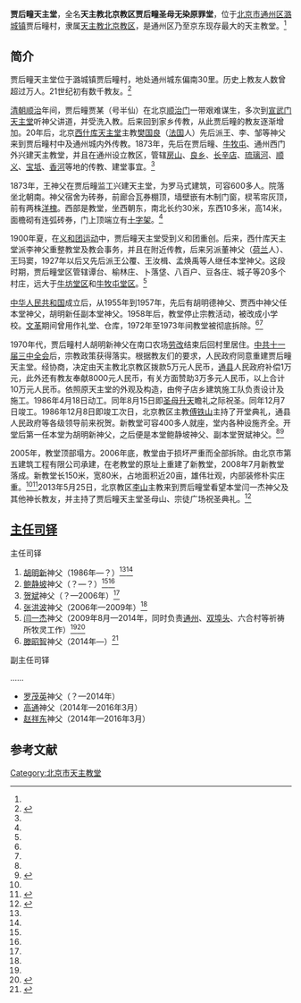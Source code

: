 '''贾后疃天主堂'''，全名'''天主教北京教区贾后疃圣母无染原罪堂'''，位于[[北京市|北京市]][[通州区_(北京市)|通州区]][[潞城镇|潞城镇]]贾后疃村，隶属[[天主教北京教区|天主教北京教区]]，是通州区乃至京东现存最大的天主教堂。<ref name=dytz/>

==简介==
贾后疃天主堂位于潞城镇贾后疃村，地处通州城东偏南30里。历史上教友人数曾超过万人。21世纪初有数千教友。<ref name=dytz>{{Cite web|url =http://www.dayuntongzhou.com/zhdt_2012/2012/xinwen/tongzhou/tongzhouzixun/tushuotongzhou/2012/0413/63679.html|title =京东最大的教堂——通州贾后疃天主堂|author =|date =2012-01-01|publisher =大运通州网|language =|accessdate =|quote =|deadurl =yes|archiveurl =https://web.archive.org/web/20170920121228/http://www.dayuntongzhou.com/zhdt_2012/2012/xinwen/tongzhou/tongzhouzixun/tushuotongzhou/2012/0413/63679.html|archivedate =2017-09-20|df =}}</ref>

[[清朝|清朝]][[顺治|顺治]]年间，贾后疃贾某（号半仙）在北京[[宣武门|顺治门]]一带艰难谋生，多次到[[宣武门天主堂|宣武门天主堂]]听神父讲道，并受洗入教。后来回到家乡传教，从此贾后疃的教友逐渐增加。20年后，北京[[西什库天主堂|西什库天主堂]]主教[[樊国良|樊国良]]（[[法国|法国]]人）先后派王、李、邹等神父来到贾后疃村中及通州城内外传教。1873年，先后在贾后疃、[[牛牧屯天主堂|牛牧屯]]、通州西门外兴建天主教堂，并且在通州设立教区，管辖[[房山|房山]]、[[良乡|良乡]]、[[长辛店镇|长辛店]]、[[琉璃河地区|琉璃河]]、[[顺义|顺义]]、[[宝坻|宝坻]]、[[香河|香河]]等地的传教、建堂事宜。<ref name=dytz/>

1873年，王神父在贾后疃监工兴建天主堂，为罗马式建筑，可容600多人。院落坐北朝南。神父宿舍为砖券，前廊合瓦券棚顶，墙壁嵌有木制门窗，棂苇帘灰顶，前有两株[[洋槐|洋槐]]。西部是教堂，坐西朝东，南北长约30米，东西10多米，高14米，面檐砌有连弧砖券，门上顶端立有[[十字架|十字架]]。<ref name=dytz/>

1900年夏，在[[义和团运动|义和团运动]]中，贾后疃天主堂受到义和团重创。后来，西什库天主堂派李神父重整教堂及教会事务，并且在附近传教，后来另派董神父（[[荷兰|荷兰]]人）、王玛窦，1927年以后又先后派王公覆、王汝楫、孟焕禹等人继任本堂神父。这段时期，贾后疃堂区管辖谭台、榆林庄、卜落垡、八百户、豆各庄、城子等20多个村庄，远大于[[牛坊天主堂|牛坊堂区]]和[[牛牧屯天主堂|牛牧屯堂区]]。<ref name=dytz/>

[[中华人民共和国|中华人民共和国]]成立后，从1955年到1957年，先后有胡明德神父、贾西中神父任本堂神父，胡明新任副本堂神父。1958年后，教堂停止宗教活动，被改成小学校。[[文革|文革]]期间曾用作礼堂、仓库，1972年至1973年间教堂被彻底拆除。<ref name=dytz/><ref name=xhw/>

1970年代，贾后疃村人胡明新神父在南口农场[[劳改|劳改]]结束后回村里居住。[[中共十一届三中全会|中共十一届三中全会]]后，宗教政策获得落实。根据教友们的要求，人民政府同意重建贾后疃天主堂。经协商，决定由天主教北京教区拨款5万元人民币，[[通县|通县]]人民政府补偿1万元，此外还有教友奉献8000元人民币，有关方面赞助3万多元人民币，以上合计10万元人民币。依照原天主堂的外观及构造，由侉子店乡建筑施工队负责设计及施工。1986年4月18日动工。同年8月15日即[[圣母升天|圣母升天]]瞻礼之际祝圣。同年12月7日竣工。1986年12月8日即竣工次日，北京教区主教[[傅铁山|傅铁山]]主持了开堂典礼，通县人民政府等各级领导前来祝贺。新教堂可容400多人就座，堂内各种设施齐全。开堂后第一任本堂为胡明新神父，之后便是本堂鲍静坡神父、副本堂贺斌神父。<ref name=dytz/><ref name=xhw>{{Cite web|url =http://www.bj.xinhuanet.com/bjpd_sdwm/2006-02/08/content_1845024.htm|title =贾后疃天主堂|author =|date =2006-02-08|publisher =新华网|language =|accessdate =|quote =|deadurl =yes|archiveurl =https://web.archive.org/web/20161226221359/http://www.bj.xinhuanet.com/bjpd_sdwm/2006-02/08/content_1845024.htm|archivedate =2016-12-26}}</ref>

2005年，教堂顶部塌方。2006年底，教堂由于损坏严重而全部拆除。由北京市第五建筑工程有限公司承建，在老教堂的原址上重建了新教堂，2008年7月新教堂落成。新教堂长150米，宽80米，占地面积近20亩，雄伟壮观，内部装修朴实庄重。<ref name=dytz/><ref name=zoujin>{{Cite web |url = http://www.tianguangbao.org/2013.10.1/13.htm |title = 圣神的宫殿 纯洁的子民——走进通州区贾后疃堂 |author = 李妍 |date = 2013-10-01 |publisher = 天光 |language =  |accessdate =  |quote =  }}</ref>2013年5月25日，北京教区[[李山_(1965年)|李山]]主教来到贾后疃堂看望本堂闫一杰神父及其他神长教友，并主持了贾后疃天主堂圣母山、宗徒广场祝圣典礼。<ref>{{Cite web |url = http://www.chinacatholic.cn/html/ccic/report/14051993-1.htm |title = 北京教区李山主教主持贾后疃天主堂圣母山、宗徒广场祝圣典礼 |author =  |date = 2013-06-05 |publisher = 中国天主教 |language =  |accessdate =  |quote =  |archive-date = 2019-04-02 |archive-url = https://web.archive.org/web/20190402221357/http://www.chinacatholic.cn/html/ccic/report/14051993-1.htm |dead-url = no }}</ref>

==[[主任司铎|主任司铎]]==
{{col-begin}}
{{col-2}}
;主任司铎
#[[胡明新|胡明新]]神父（1986年—？）<ref name=dytz/><ref name=zoujin/>
#[[鲍静坡|鲍静坡]]神父（？—？）<ref name=dytz/><ref name=zoujin/>
#[[贺斌_(北京神父)|贺斌]]神父（？—2006年）<ref name=zoujin/>
#[[张洪波_(北京神父)|张洪波]]神父（2006年—2009年）<ref name=zoujin/>
#[[闫一杰|闫一杰]]神父（2009年8月—2014年，同时负责[[通州天主堂|通州]]、[[双埠头祈祷所|双埠头]]、六合村等祈祷所牧灵工作）<ref name=zoujin/><ref>{{Cite web|url = http://www.tianguangbao.org/2014.8.15/17.htm|title = 北京市天主教“两会”新一届领导班子成员简历|author = |date = 2014-08-15|publisher = 天光|language = |accessdate = |quote = |archive-url = https://web.archive.org/web/20161226060255/http://www.tianguangbao.org/2014.8.15/17.htm|archive-date = 2016-12-26|dead-url = yes}}</ref>
#[[滕昭智|滕昭智]]神父（2014年—）<ref>{{Cite web |url = http://www.chinacatholic.org/News/show/id/34764.html |title = 北京：天主教北京教区神职人员2016年最新调动名单 |author =  |date = 2016-03-31 |publisher = 信德网 |language =  |accessdate =  |quote =  |archive-date = 2016-12-26 |archive-url = https://web.archive.org/web/20161226060200/http://www.chinacatholic.org/News/show/id/34764.html |dead-url = no }}</ref>

{{col-2}}
;副主任司铎
……
*[[罗茂英|罗茂英]]神父（？—2014年）
*[[高通_(北京神父)|高通]]神父（2014年—2016年3月）
*[[赵祥东|赵祥东]]神父（2014年—2016年3月）
{{col-end}}

==参考文献==
{{reflist}}

{{北京教堂}}
[[Category:北京市天主教堂|Category:北京市天主教堂]]
